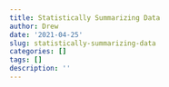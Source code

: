 ```yaml
---
title: Statistically Summarizing Data
author: Drew
date: '2021-04-25'
slug: statistically-summarizing-data
categories: []
tags: []
description: ''
---
```

